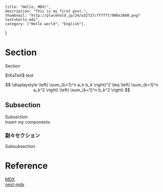 
    title: "Hello, MDX!",
    description: "This is my first post.",
    thumbnail: "http://placehold.jp/24/a32727/ffffff/900x1600.png?text=hello.mdx",
    category: ["Hello world", "English"],
}

<Container maxWidth="md">

# Section

Section

$\KaTeX$ test  

$$
\displaystyle \left( \sum_{k=1}^n a_k b_k \right)^2 \leq \left( \sum_{k=1}^n a_k^2 \right) \left( \sum_{k=1}^n b_k^2 \right)
$$

## Subsection

Subsection  
Insert my components

### 副々セクション

Subsubsection

# Reference

[MDX](https://mdxjs.com/)  
[next-mdx](https://github.com/zeit/next.js/tree/canary/packages/next-mdx)

</Container>